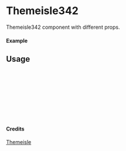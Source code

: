 
<Meta of={Themeisle342} title="Themeisle/Themeisle342" />

# Themeisle342

Themeisle342 component with different props.

#### Example

<Canvas of={Themeisle342.Primary} />

## Usage

```ts
import { Themeisle342 } from "yadl-ui";

const Example = () => {
  return (
      <Themeisle342 />
  );
};

export default Example;
```

#### Credits
[Themeisle](https://themeisle.com/illustrations)
